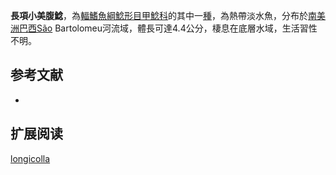 {{Speciesbox
| name = 長項小美腹鯰
| image = 
| image_width = 250px
| image_caption = 
| status = NE
| status_system = IUCN3.1
| genus = Microlepidogaster
| species = longicolla
| authority = Calegari & Reis, 2010
| synonyms = 
}}

'''長項小美腹鯰'''，為[[輻鰭魚綱|輻鰭魚綱]][[鯰形目|鯰形目]][[甲鯰科|甲鯰科]]的其中一[[種|種]]，為熱帶淡水魚，分布於[[南美洲|南美洲]][[巴西|巴西]]São Bartolomeu河流域，體長可達4.4公分，棲息在底層水域，生活習性不明。

==参考文献==
*{{FishBase_species|genus=Microlepidogaster|species=longicolla|year=2014|month=12}}

== 扩展阅读 ==
{{refbegin}}
{{wikispecies-inline|Microlepidogaster longicolla|長項小美腹鯰}}
{{refend}}
{{Taxonbar|from=Q5611353}}

[[Category:小美腹鯰屬|longicolla]]